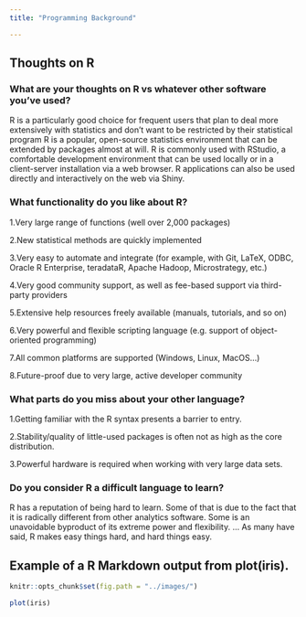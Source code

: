 ```yaml
---
title: "Programming Background"

---
```

##  Thoughts on R 

### What are your thoughts on R vs whatever other software you've used?

R is a particularly good choice for frequent users that plan to deal more extensively with statistics and don't want to be restricted by their statistical program R is a popular, open-source statistics environment that can be extended by packages almost at will. R is commonly used with RStudio, a comfortable development environment that can be used locally or in a client-server installation via a web browser. R applications can also be used directly and interactively on the web via Shiny. <br>  

### What functionality do you like about R?

1.Very large range of functions (well over 2,000 packages)<br>  

2.New statistical methods are quickly implemented<br>  

3.Very easy to automate and integrate (for example, with Git, LaTeX, ODBC, Oracle R Enterprise, teradataR, Apache Hadoop, Microstrategy, etc.)<br>  

4.Very good community support, as well as fee-based support via third-party providers<br>  

5.Extensive help resources freely available (manuals, tutorials, and so on)<br>  

6.Very powerful and flexible scripting language (e.g. support of object-oriented programming)<br>  

7.All common platforms are supported (Windows, Linux, MacOS…)<br>  

8.Future-proof due to very large, active developer community <br>  

### What parts do you miss about your other language?

1.Getting familiar with the R syntax presents a barrier to entry.<br>  

2.Stability/quality of little-used packages is often not as high as the core distribution.<br>  

3.Powerful hardware is required when working with very large data sets.<br>  

### Do you consider R a difficult language to learn?

R has a reputation of being hard to learn. Some of that is due to the fact that it is radically different from other analytics software. Some is an unavoidable byproduct of its extreme power and flexibility. ... As many have said, R makes easy things hard, and hard things easy. 

## Example of a R Markdown output from plot(iris).
```r
knitr::opts_chunk$set(fig.path = "../images/")

```

```r
plot(iris)
```
